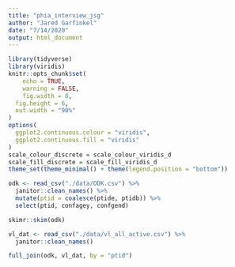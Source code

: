 ```yaml
---
title: "phia_interview_jsg"
author: "Jared Garfinkel"
date: "7/14/2020"
output: html_document
---
```


```r
library(tidyverse)
library(viridis)
knitr::opts_chunk$set(
	echo = TRUE,
	warning = FALSE,
	fig.width = 8, 
  fig.height = 6,
  out.width = "90%"
)
options(
  ggplot2.continuous.colour = "viridis",
  ggplot2.continuous.fill = "viridis"
)
scale_colour_discrete = scale_colour_viridis_d
scale_fill_discrete = scale_fill_viridis_d
theme_set(theme_minimal() + theme(legend.position = "bottom"))
```

```r
odk <- read_csv("./data/ODK.csv") %>% 
  janitor::clean_names() %>% 
  mutate(ptid = coalesce(ptide, ptidb)) %>% 
  select(ptid, confagey, confgend)

skimr::skim(odk)
```

```r
vl_dat <- read_csv("./data/vl_all_active.csv") %>% 
  janitor::clean_names()
```

```r
full_join(odk, vl_dat, by = "ptid")
```




